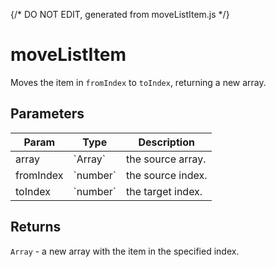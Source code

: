 {/* DO NOT EDIT, generated from moveListItem.js */}


<Meta title="functions/moveListItem" />

# moveListItem

Moves the item in `fromIndex` to `toIndex`, returning a new array.

## Parameters

<table>
	<thead>
		<tr>
			<th>Param</th>
			<th>Type</th>
			<th>Description</th>
		</tr>
	</thead>
	<tbody>
		<tr>
			<td>array</td>
			<td>`Array`</td>
			<td>the source array.</td>
		</tr>
		<tr>
			<td>fromIndex</td>
			<td>`number`</td>
			<td>the source index.</td>
		</tr>
		<tr>
			<td>toIndex</td>
			<td>`number`</td>
			<td>the target index.</td>
		</tr>
	</tbody>
</table>

## Returns

`Array` - a new array with the item in the specified index.
